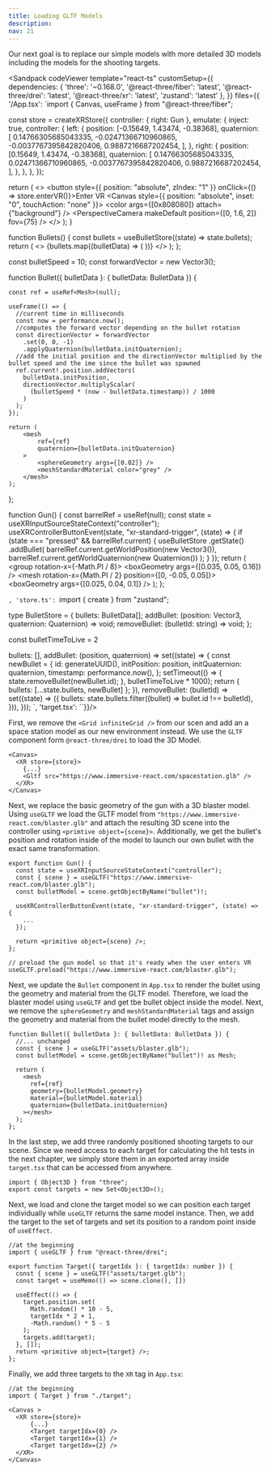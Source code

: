 ```yaml
---
title: Loading GLTF Models
description: 
nav: 21
---
```


Our next goal is to replace our simple models with more detailed 3D models including the models for the shooting targets.

<Sandpack codeViewer
  template="react-ts"
  customSetup={{
    dependencies: {
      'three': '~0.168.0',
      '@react-three/fiber': 'latest',
      '@react-three/drei': 'latest',
      '@react-three/xr': 'latest',
      'zustand': 'latest'
    },
  }}
  files={{
    '/App.tsx': `import { Canvas, useFrame } from "@react-three/fiber";


const store = createXRStore({
  controller: { right: Gun },
  emulate: {
    inject: true,
    controller: {
      left: {
        position: [-0.15649, 1.43474, -0.38368],
        quaternion: [
          0.14766305685043335, -0.02471366710960865, -0.0037767395842820406,
          0.9887216687202454,
        ],
      },
      right: {
        position: [0.15649, 1.43474, -0.38368],
        quaternion: [
          0.14766305685043335, 0.02471366710960865, -0.0037767395842820406,
          0.9887216687202454,
        ],
      },
    },
  },
});

  return (
    <>
      <button style={{ position: "absolute", zIndex: "1" }} onClick={() => store.enterVR()}>Enter VR</button>
      <Canvas style={{ position: "absolute", inset: "0", touchAction: "none" }}>
        <XR store={store}>
            <Environment preset="warehouse" />
            <Grid infiniteGrid />
            <color args={[0x808080]} attach={"background"} />
            <PerspectiveCamera makeDefault position={[0, 1.6, 2]} fov={75} />
            <Bullets />
        </XR>
      </Canvas>
    </>
  );
}

function Bullets() {
  const bullets = useBulletStore((state) => state.bullets);
  return (
    <>
      {bullets.map((bulletData) => (
        <Bullet bulletData={bulletData} key={bulletData.id} />
      ))}
    </>
  );
};

const bulletSpeed = 10;
const forwardVector = new Vector3();

function Bullet({ bulletData }: { bulletData: BulletData }) {

    const ref = useRef<Mesh>(null);

    useFrame(() => {
      //current time in milliseconds
      const now = performance.now();
      //computes the forward vector depending on the bullet rotation
      const directionVector = forwardVector
        .set(0, 0, -1)
        .applyQuaternion(bulletData.initQuaternion);
      //add the initial position and the directionVector multiplied by the bullet speed and the ime since the bullet was spawned
      ref.current!.position.addVectors(
        bulletData.initPosition,
        directionVector.multiplyScalar(
          (bulletSpeed * (now - bulletData.timestamp)) / 1000
        )
      );
    });

    return (
        <mesh
            ref={ref}
            quaternion={bulletData.initQuaternion}
        >
            <sphereGeometry args={[0.02]} />
            <meshStandardMaterial color="grey" />
        </mesh>
    );
};

function Gun() {
  const barrelRef = useRef<Mesh>(null);
  const state = useXRInputSourceStateContext("controller");
  useXRControllerButtonEvent(state, "xr-standard-trigger", (state) => {
    if (state === "pressed" && barrelRef.current) {
      useBulletStore
        .getState()
        .addBullet(
          barrelRef.current.getWorldPosition(new Vector3()),
          barrelRef.current.getWorldQuaternion(new Quaternion())
        );
    }
  });
return (
    <group rotation-x={-Math.PI / 8}>
        <mesh ref={barrelRef}>
            <boxGeometry args={[0.035, 0.05, 0.16]} />
            <meshStandardMaterial color="orange" />
        </mesh>
        <mesh rotation-x={Math.PI / 2} position={[0, -0.05, 0.05]}>
            <boxGeometry args={[0.025, 0.04, 0.1]} />
            <meshStandardMaterial color="grey" />
        </mesh>
    </group>
); };

`, 'store.ts': `import { create } from "zustand";

type BulletStore = {
  bullets: BulletData[];
  addBullet: (position: Vector3, quaternion: Quaternion) => void;
  removeBullet: (bulletId: string) => void;
};

const bulletTimeToLive = 2

  bullets: [],
  addBullet: (position, quaternion) =>
    set((state) => {
      const newBullet = {
        id: generateUUID(),
        initPosition: position,
        initQuaternion: quaternion,
        timestamp: performance.now(),
      };
      setTimeout(() => {
        state.removeBullet(newBullet.id);
      }, bulletTimeToLive * 1000);
      return { bullets: [...state.bullets, newBullet] };
    }),
  removeBullet: (bulletId) =>
    set((state) => ({
      bullets: state.bullets.filter((bullet) => bullet.id !== bulletId),
    })),
}));
`, 'target.tsx': ``}}/>


First, we remove the `<Grid infiniteGrid />` from our scen and add an a space station model as our new environment instead. We use the `GLTF` component form `@react-three/drei` to load the 3D Model.

```tsx
<Canvas>
  <XR store={store}>
    {...}
    <Gltf src="https://www.immersive-react.com/spacestation.glb" />
  </XR>
</Canvas>
```

Next, we replace the basic geometry of the gun with a 3D blaster model. Using `useGLTF` we load the GLTF model from `"https://www.immersive-react.com/blaster.glb"` and attach the resulting 3D scene into the controller using `<primtive object={scene}>`. Additionally, we get the bullet's position and rotation inside of the model to launch our own bullet with the exact same transformation.

```tsx
export function Gun() {
  const state = useXRInputSourceStateContext("controller");
  const { scene } = useGLTF("https://www.immersive-react.com/blaster.glb");
  const bulletModel = scene.getObjectByName("bullet")!;

  useXRControllerButtonEvent(state, "xr-standard-trigger", (state) => {
    ...
  });

  return <primitive object={scene} />;
};

// preload the gun model so that it's ready when the user enters VR
useGLTF.preload("https://www.immersive-react.com/blaster.glb");
```

Next, we update the `Bullet` component in `App.tsx` to render the bullet using the geometry and material from the GLTF model. Therefore, we load the blaster model using `useGLTF` and get tbe bullet object inside the model. Next, we remove the `sphereGeometry` and `meshStandardMaterial` tags and assign the geometry and material from the bullet model directly to the mesh.

```tsx
function Bullet({ bulletData }: { bulletData: BulletData }) {
  //... unchanged
  const { scene } = useGLTF("assets/blaster.glb");
  const bulletModel = scene.getObjectByName("bullet")! as Mesh;

  return (
    <mesh
      ref={ref}
      geometry={bulletModel.geometry}
      material={bulletModel.material}
      quaternion={bulletData.initQuaternion}
    ></mesh>
  );
};
```

In the last step, we add three randomly positioned shooting targets to our scene. Since we need access to each target for calculating the hit tests in the next chapter, we simply store them in an exported array inside `target.tsx` that can be accessed from anywhere.

```tsx
import { Object3D } from "three";
export const targets = new Set<Object3D>();
```

Next, we load and clone the target model so we can position each target individually while `useGLTF` returns the same model instance. Then, we add the target to the set of targets and set its position to a random point inside of `useEffect`.

```tsx
//at the beginning
import { useGLTF } from "@react-three/drei";

export function Target({ targetIdx }: { targetIdx: number }) {
  const { scene } = useGLTF("assets/target.glb");
  const target = useMemo(() => scene.clone(), [])

  useEffect(() => {
    target.position.set(
      Math.random() * 10 - 5,
      targetIdx * 2 + 1,
      -Math.random() * 5 - 5
    );
    targets.add(target);
  }, []);
  return <primitive object={target} />;
};
```

Finally, we add three targets to the `XR` tag in `App.tsx`:

```tsx
//at the beginning
import { Target } from "./target";

<Canvas >
  <XR store={store}>
      {...}
      <Target targetIdx={0} />
      <Target targetIdx={1} />
      <Target targetIdx={2} />
  </XR>
</Canvas>
```